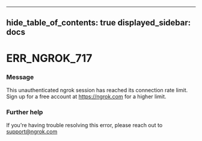 

---
hide_table_of_contents: true
displayed_sidebar: docs
---


# ERR_NGROK_717

### Message
This unauthenticated ngrok session has reached its connection rate limit. Sign up for a free account at https://ngrok.com for a higher limit.

<ErrorDetails />



### Further help
If you're having trouble resolving this error, please reach out to [support@ngrok.com](mailto:support@ngrok.com?subject=Help%20with%20ERR_NGROK_717)


